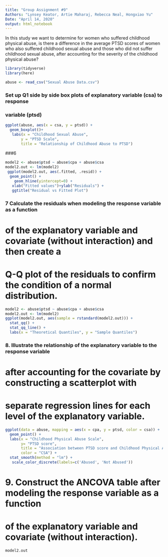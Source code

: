 ```yaml
---
title: "Group Assignment #9"
Authors: "Lynsey Keator, Artie Maharaj, Rebecca Neal, Hongxiao Yu"
Date: "April 14, 2020"
output: html_notebook
---
```

In this study we want to determine for women who suffered childhood physical abuse, is there a difference in the average PTSD scores of women who also suffered childhood sexual abuse and those who did not suffer childhood sexual abuse, after accounting for the severity of the childhood physical abuse? 

```r

library(tidyverse)
library(here)

abuse <- read_csv("Sexual Abuse Data.csv")

```


### Set up Q1 side by side box plots of explanatory variable (csa) to response
### variable (ptsd)

```r
ggplot(abuse, aes(x = csa, y = ptsd)) +
  geom_boxplot()+
   labs(x = "Childhood Sexual Abuse",
       y = "PTSD Scale",
       title = "Relationship of Childhood Abuse to PTSD")

```


###6
```r
model2 <- abuse$ptsd ~ abuse$cpa + abuse$csa
model2.out <- lm(model2)
 ggplot(model2.out, aes(.fitted, .resid)) +
  geom_point() +
    geom_hline(yintercept=0) +
   xlab("Fitted values")+ylab("Residuals") +
   ggtitle("Residual vs Fitted Plot")
```

### 7 Calculate the residuals when modeling the response variable as a function 
# of the explanatory variable and covariate (without interaction) and then create a 
# Q-Q plot of the residuals to confirm the condition of a normal distribution.

```r
model2 <- abuse$ptsd ~ abuse$cpa + abuse$csa
model2.out <- lm(model2)
ggplot(model2.out, aes(sample = rstandard(model2.out))) +
  stat_qq() +
  stat_qq_line() +
  labs(x = "Theoretical Quantiles", y = "Sample Quantiles")
```


### 8. Illustrate the relationship of the explanatory variable to the response variable 
# after accounting for the covariate by constructing a scatterplot with 
# separate regression lines for each level of the explanatory variable.

```r
ggplot(data = abuse, mapping = aes(x = cpa, y = ptsd, color = csa)) +
  geom_point() +
  labs(x = "Childhood Physical Abuse Scale",
       y= "PTSD score",
       title = "Association between PTSD score and Childhood Physical Abuse Scale",
       color = "CSA") +
  stat_smooth(method = "lm") +
   scale_color_discrete(labels=c('Abused', 'Not Abused'))
```


# 9. Construct the ANCOVA table after modeling the response variable as a function 
# of the explanatory variable and covariate (without interaction).
```r
model2.out
```


